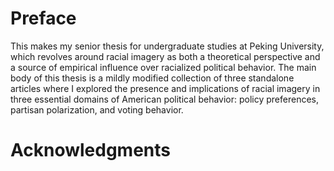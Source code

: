 # Preface {.unnumbered}

This makes my senior thesis for undergraduate studies at Peking University, which revolves around racial imagery as both a theoretical perspective and a source of empirical influence over racialized political behavior. The main body of this thesis is a mildly modified collection of three standalone articles where I explored the presence and implications of racial imagery in three essential domains of American political behavior: policy preferences, partisan polarization, and voting behavior.

# Acknowledgments

\clearpage \pagenumbering{arabic}
